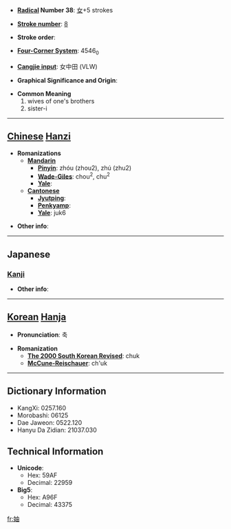 * '''[[Wiktionary:Chinese radical index| Radical]] Number 38''': [[Wiktionary:Chinese radical index 女|女]]+5 strokes

* '''[[Wiktionary:Chinese total strokes index|Stroke number]]''': [[Wiktionary:Chinese total strokes index 8|8]]

* '''Stroke order''': 

* '''[[Wiktionary:Chinese four corner index|Four-Corner System]]''': 4546<sub>0</sub>

* '''[[Wiktionary:Chinese Cangjie index|Cangjie input]]''': 女中田 (VLW)

* '''Graphical Significance and Origin''': 

* '''Common Meaning'''
*#wives of one's brothers
*# sister-i


----

== [[Chinese]] [[Hanzi]] ==

* '''Romanizations'''
** '''[[Mandarin]]'''
*** '''[[Pinyin]]''': zhóu (zhou2), zhú (zhu2)
*** '''[[Wade-Giles]]''': chou<sup>2</sup>, chu<sup>2</sup>
*** '''[[Yale]]''': 
** '''[[Cantonese]]'''
*** '''[[Jyutping]]''':
*** '''[[Penkyamp]]''': 
*** '''[[Yale]]''': juk6

* '''Other info''': 

----

==Japanese==
===[[Kanji]]===
{{kanji|on readings=[[ちゅう]] (chū), [[じく]] (jiku), [[ろく]] (roku), [[とく]] (toku), [[どく]] (doku)|kun readings=[[あいよめ]] (aiyome), [[うごく]] (ugoku), [[さわぐ]] (sawagu), [[いたむ]] (itamu)}}

* '''Other info''':  

----

== [[Korean]] [[Hanja]] ==

* '''Pronunciation''': 축

* '''Romanization'''
** '''[[The 2000 South Korean Revised Romanization|The 2000 South Korean Revised]]''': chuk
** '''[[McCune-Reischauer]]''': ch'uk

----

== Dictionary Information ==

* KangXi: 0257.160
* Morobashi: 06125
* Dae Jaweon: 0522.120
* Hanyu Da Zidian: 21037.030

== Technical Information ==

* '''Unicode''':
** Hex: 59AF
** Decimal: 22959
* '''Big5''':
** Hex: A96F
** Decimal: 43375

[[fr:妯]]